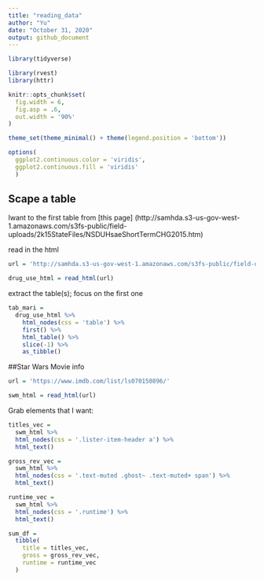 ```yaml
---
title: "reading_data"
author: "Yu"
date: "October 31, 2020"
output: github_document
---
```


```r
library(tidyverse)

library(rvest)
library(httr)

knitr::opts_chunk$set(
  fig.width = 6,
  fig.asp = .6,
  out.width = '90%'
)

theme_set(theme_minimal() + theme(legend.position = 'bottom'))

options(
  ggplot2.continuous.color = 'viridis',
  ggplot2.continuous.fill = 'viridis'
  )
```

## Scape a table


Iwant to the first table from [this page]
(http://samhda.s3-us-gov-west-1.amazonaws.com/s3fs-public/field-uploads/2k15StateFiles/NSDUHsaeShortTermCHG2015.htm)


read in the html
```r
url = 'http://samhda.s3-us-gov-west-1.amazonaws.com/s3fs-public/field-uploads/2k15StateFiles/NSDUHsaeShortTermCHG2015.htm'

drug_use_html = read_html(url)
```

extract the table(s); focus on the first one

```r
tab_mari = 
  drug_use_html %>% 
    html_nodes(css = 'table') %>% 
    first() %>% 
    html_table() %>% 
    slice(-1) %>% 
    as_tibble()
```

##Star Wars Movie info

```r
url = 'https://www.imdb.com/list/ls070150896/'

swm_html = read_html(url)

```

Grab elements that I want:
```r
titles_vec = 
  swm_html %>% 
  html_nodes(css = '.lister-item-header a') %>% 
  html_text()

gross_rev_vec = 
  swm_html %>% 
  html_nodes(css = '.text-muted .ghost~ .text-muted+ span') %>% 
  html_text()

runtime_vec = 
  swm_html %>% 
  html_nodes(css = '.runtime') %>% 
  html_text()

sum_df = 
  tibble(
    title = titles_vec, 
    gross = gross_rev_vec,
    runtime = runtime_vec
  )
```

